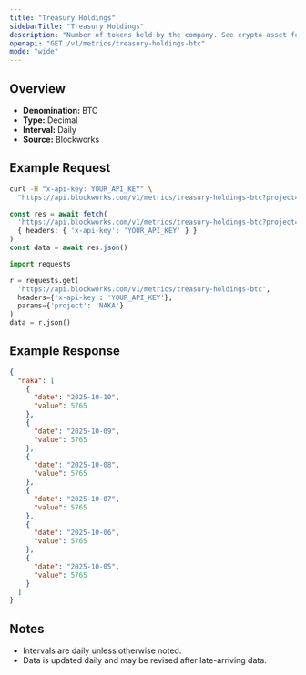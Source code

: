 ```yaml
---
title: "Treasury Holdings"
sidebarTitle: "Treasury Holdings"
description: "Number of tokens held by the company. See crypto-asset for asset indicator"
openapi: "GET /v1/metrics/treasury-holdings-btc"
mode: "wide"
---
```


## Overview

- **Denomination:** BTC
- **Type:** Decimal
- **Interval:** Daily
- **Source:** Blockworks

## Example Request

<CodeGroup>

```bash cURL
curl -H "x-api-key: YOUR_API_KEY" \
  "https://api.blockworks.com/v1/metrics/treasury-holdings-btc?project=NAKA"
```

```typescript TypeScript
const res = await fetch(
  'https://api.blockworks.com/v1/metrics/treasury-holdings-btc?project=NAKA',
  { headers: { 'x-api-key': 'YOUR_API_KEY' } }
)
const data = await res.json()
```

```python Python
import requests

r = requests.get(
  'https://api.blockworks.com/v1/metrics/treasury-holdings-btc',
  headers={'x-api-key': 'YOUR_API_KEY'},
  params={'project': 'NAKA'}
)
data = r.json()
```

</CodeGroup>

## Example Response

```json
{
  "naka": [
    {
      "date": "2025-10-10",
      "value": 5765
    },
    {
      "date": "2025-10-09",
      "value": 5765
    },
    {
      "date": "2025-10-08",
      "value": 5765
    },
    {
      "date": "2025-10-07",
      "value": 5765
    },
    {
      "date": "2025-10-06",
      "value": 5765
    },
    {
      "date": "2025-10-05",
      "value": 5765
    }
  ]
}
```

## Notes
- Intervals are daily unless otherwise noted.
- Data is updated daily and may be revised after late-arriving data.